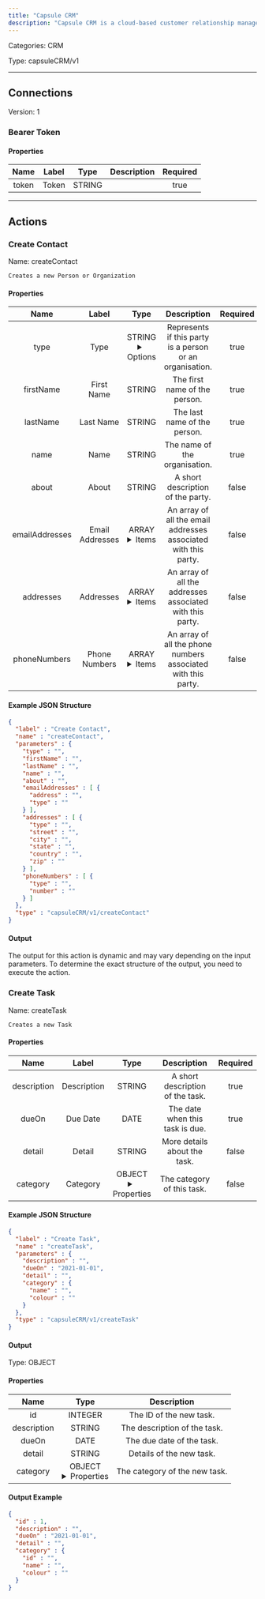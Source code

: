 ```yaml
---
title: "Capsule CRM"
description: "Capsule CRM is a cloud-based customer relationship management platform designed to help businesses manage contacts, track sales opportunities, and collaborate with their teams efficiently."
---
```



Categories: CRM


Type: capsuleCRM/v1

<hr />




## Connections

Version: 1


### Bearer Token

#### Properties

|      Name       |      Label     |     Type     |     Description     | Required |
|:---------------:|:--------------:|:------------:|:-------------------:|:--------:|
| token | Token | STRING |  | true |





<hr />


## Actions


### Create Contact
Name: createContact

`Creates a new Person or Organization`

#### Properties

|      Name       |      Label     |     Type     |     Description     | Required |
|:---------------:|:--------------:|:------------:|:-------------------:|:--------:|
| type | Type | STRING <details> <summary> Options </summary> person, organization </details> | Represents if this party is a person or an organisation. | true |
| firstName | First Name | STRING | The first name of the person. | true |
| lastName | Last Name | STRING | The last name of the person. | true |
| name | Name | STRING | The name of the organisation. | true |
| about | About | STRING | A short description of the party. | false |
| emailAddresses | Email Addresses | ARRAY <details> <summary> Items </summary> [&#123;STRING\(address), STRING\(type)&#125;] </details> | An array of all the email addresses associated with this party. | false |
| addresses | Addresses | ARRAY <details> <summary> Items </summary> [&#123;STRING\(type), STRING\(street), STRING\(city), STRING\(state), STRING\(country), STRING\(zip)&#125;] </details> | An array of all the addresses associated with this party. | false |
| phoneNumbers | Phone Numbers | ARRAY <details> <summary> Items </summary> [&#123;STRING\(type), STRING\(number)&#125;] </details> | An array of all the phone numbers associated with this party. | false |

#### Example JSON Structure
```json
{
  "label" : "Create Contact",
  "name" : "createContact",
  "parameters" : {
    "type" : "",
    "firstName" : "",
    "lastName" : "",
    "name" : "",
    "about" : "",
    "emailAddresses" : [ {
      "address" : "",
      "type" : ""
    } ],
    "addresses" : [ {
      "type" : "",
      "street" : "",
      "city" : "",
      "state" : "",
      "country" : "",
      "zip" : ""
    } ],
    "phoneNumbers" : [ {
      "type" : "",
      "number" : ""
    } ]
  },
  "type" : "capsuleCRM/v1/createContact"
}
```

#### Output

The output for this action is dynamic and may vary depending on the input parameters. To determine the exact structure of the output, you need to execute the action.




### Create Task
Name: createTask

`Creates a new Task`

#### Properties

|      Name       |      Label     |     Type     |     Description     | Required |
|:---------------:|:--------------:|:------------:|:-------------------:|:--------:|
| description | Description | STRING | A short description of the task. | true |
| dueOn | Due Date | DATE | The date when this task is due. | true |
| detail | Detail | STRING | More details about the task. | false |
| category | Category | OBJECT <details> <summary> Properties </summary> &#123;STRING\(name), STRING\(colour)&#125; </details> | The category of this task. | false |

#### Example JSON Structure
```json
{
  "label" : "Create Task",
  "name" : "createTask",
  "parameters" : {
    "description" : "",
    "dueOn" : "2021-01-01",
    "detail" : "",
    "category" : {
      "name" : "",
      "colour" : ""
    }
  },
  "type" : "capsuleCRM/v1/createTask"
}
```

#### Output



Type: OBJECT


#### Properties

|     Name     |     Type     |     Description     |
|:------------:|:------------:|:-------------------:|
| id | INTEGER | The ID of the new task. |
| description | STRING | The description of the task. |
| dueOn | DATE | The due date of the task. |
| detail | STRING | Details of the new task. |
| category | OBJECT <details> <summary> Properties </summary> &#123;STRING\(id), STRING\(name), STRING\(colour)&#125; </details> | The category of the new task. |




#### Output Example
```json
{
  "id" : 1,
  "description" : "",
  "dueOn" : "2021-01-01",
  "detail" : "",
  "category" : {
    "id" : "",
    "name" : "",
    "colour" : ""
  }
}
```




